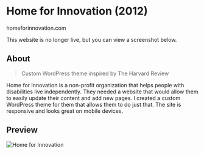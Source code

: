 # Home for Innovation (2012)
<ThickText>homeforinnovation.com</ThickText>

<Callout type='warning' emoji='⚠️'>
  This website is no longer live, but you can view a screenshot below.
</Callout>

## About

> Custom WordPress theme inspired by The Harvard Review

Home for Innovation is a non-profit organization that helps people with disabilities live independently. They needed a website that would allow them to easily update their content and add new pages. I created a custom WordPress theme for them that allows them to do just that. The site is responsive and looks great on mobile devices.

## Preview

<Image
	src="/static/clients/img-innovation.jpg"
	alt="Home for Innovation"
/>

